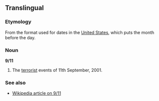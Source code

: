 ==Translingual==

===Etymology===
From the format used for dates in the [[United States]], which puts the month before the day.

===Noun===
'''9/11'''

#The [[terrorist]] events of 11th September, 2001.

===See also===
*[[w:September 11, 2001 attacks|Wikipedia article on 9/11]]